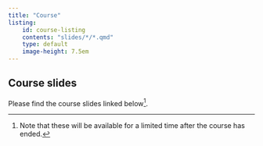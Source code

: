 ```yaml
---
title: "Course"
listing: 
    id: course-listing
    contents: "slides/*/*.qmd"
    type: default
    image-height: 7.5em
---
```


## Course slides

Please find the course slides linked below[^1]. 

[^1]:Note that these will be available for a limited time after the course has ended.

::: {#course-listing}
:::

